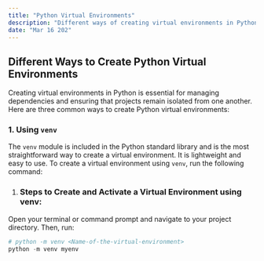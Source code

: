 ```yaml
---
title: "Python Virtual Environments"
description: "Different ways of creating virtual environments in Python."
date: "Mar 16 202"
---
```


## Different Ways to Create Python Virtual Environments

Creating virtual environments in Python is essential for managing dependencies and ensuring that projects remain isolated from one another. Here are three common ways to create Python virtual environments:

### 1. Using `venv`

The `venv` module is included in the Python standard library and is the most straightforward way to create a virtual environment. It is lightweight and easy to use. To create a virtual environment using `venv`, run the following command:

1. <h3>Steps to Create and Activate a Virtual Environment using venv:</h3>

Open your terminal or command prompt and navigate to your project directory. Then, run:

```python
# python -m venv <Name-of-the-virtual-environment>
python -m venv myenv
```



